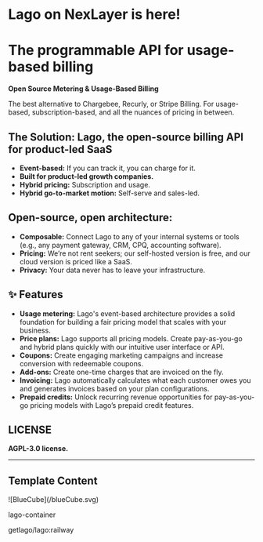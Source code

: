 # Lago on NexLayer is here!

The programmable API for usage-based billing
===============================

**Open Source Metering & Usage-Based Billing**

The best alternative to Chargebee, Recurly, or Stripe Billing.
For usage-based, subscription-based, and all the nuances of pricing in between.

## The Solution: Lago, the open-source billing API for product-led SaaS

- **Event-based:** If you can track it, you can charge for it.
- **Built for product-led growth companies.**
- **Hybrid pricing:** Subscription and usage.
- **Hybrid go-to-market motion:** Self-serve and sales-led.

## Open-source, open architecture:

- **Composable:** Connect Lago to any of your internal systems or tools (e.g., any payment gateway, CRM, CPQ, accounting software).
- **Pricing:** We’re not rent seekers; our self-hosted version is free, and our cloud version is priced like a SaaS.
- **Privacy:** Your data never has to leave your infrastructure.

## ✨ Features

- **Usage metering:** Lago's event-based architecture provides a solid foundation for building a fair pricing model that scales with your business.
- **Price plans:** Lago supports all pricing models. Create pay-as-you-go and hybrid plans quickly with our intuitive user interface or API.
- **Coupons:** Create engaging marketing campaigns and increase conversion with redeemable coupons.
- **Add-ons:** Create one-time charges that are invoiced on the fly.
- **Invoicing:** Lago automatically calculates what each customer owes you and generates invoices based on your plan configurations.
- **Prepaid credits:** Unlock recurring revenue opportunities for pay-as-you-go pricing models with Lago’s prepaid credit features.


## LICENSE

**AGPL-3.0 license.**

---

## Template Content  


<div className="mt-[0px] px-5 py-4 flex gap-[14px] max-w-[750px] 2xl:max-w-[1014px] items-center rounded-[7px] bg-card-color">
  <div className="flex justify-center items-center rounded-[7px] p-2 w-[38px] h-[38px] bg-background">
    ![BlueCube](/blueCube.svg)
  </div>    
  <div>
    <p className="font-normal text-base text-white">lago-container</p>
    <p className="font-normal text-tiny text-description-color">getlago/lago:railway</p>
  </div>
</div>
